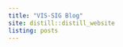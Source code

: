 ```yaml
---
title: "VIS-SIG Blog"
site: distill::distill_website
listing: posts
---
```

<!-- library(distill); create_post("Wonderful Wednesdays May 2022"); rmarkdown::render_site()-->